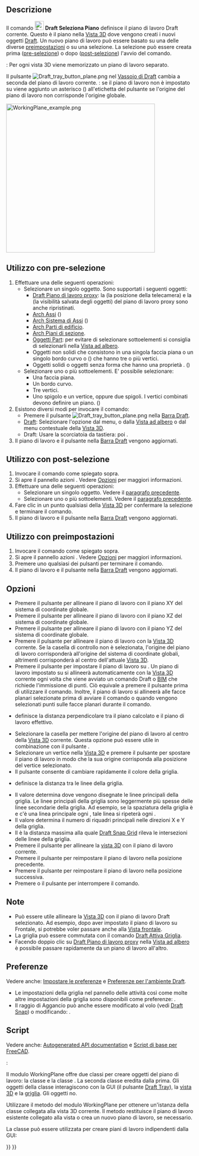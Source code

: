 <languages/>

{{Docnav/it
|[[Draft_Shape2DView/it|Vista forma 2D]]
|[[Draft_SetStyle/it|Imposta Stile]]
|[[Draft_Workbench/it|Draft]]
|IconL=Draft_Shape2DView.svg
|IconR=Draft_SetStyle.svg
|IconC=Workbench_Draft.svg
}}

{{GuiCommand/it
|Name=Draft SelectPlane
|Name/it=Draft Seleziona Piano
|MenuLocation=Utilità → Seleziona Piano
|Workbenches=[[Draft_Workbench/it|Draft]], [[BIM_Workbench/it|BIM]]
|Shortcut=Draft: {{KEY|W}} {{KEY|P}}
|SeeAlso=[[Draft_WorkingPlaneProxy/it|Draft Piano di lavoro proxy]]
}}

<span id="Description"></span>
==Descrizione== 

Il comando [[Image:Draft_SelectPlane.svg|24px]] '''Draft Seleziona Piano''' definisce il piano di lavoro Draft corrente. Questo è il piano nella [[3D_view/it|Vista 3D]] dove vengono creati i nuovi oggetti [[Draft_Workbench/it|Draft]]. Un nuovo piano di lavoro può essere basato su una delle diverse [[#Utilizzo_con_preimpostazioni|preimpostazioni]] o su una selezione. La selezione può essere creata prima ([[#Utilizzo_con_pre-selezion|pre-selezione]]) o dopo ([[#Utilizzo_wcon_post-selezione|post-selezione]]) l'avvio del comando.

{{Version/it|1.0}}: Per ogni vista 3D viene memorizzato un piano di lavoro separato.

Il pulsante [[Image:Draft_tray_button_plane.png]] nel [[Draft_Tray/it|Vassoio di Draft]] cambia a seconda del piano di lavoro corrente. {{Version/it|1.0}}: se il piano di lavoro non è impostato su {{MenuCommand|Auto}} viene aggiunto un asterisco ({{MenuCommand|*}}) all'etichetta del pulsante se l'origine del piano di lavoro non corrisponde l'origine globale.

[[Image:WorkingPlane_example.png|400px]]
{{Caption|Forme create su diversi piani di lavoro}}

<span id="Usage_with_pre-selection"></span>
==Utilizzo con pre-selezione==

# Effettuare una delle seguenti operazioni:
#* Selezionare un singolo oggetto. Sono supportati i seguenti oggetti:
#** [[Draft_WorkingPlaneProxy/it|Draft Piano di lavoro proxy]]: la {{PropertyView|View Data}} (la posizione della telecamera) e la {{PropertyView|Visibility Map}} (la visibilità salvata degli oggetti) del piano di lavoro proxy sono anche ripristinati.
#** [[Arch_Axis/it|Arch Assi]] ({{Version/it|1.0}})
#** [[Arch_AxisSystem/it|Arch Sistema di Assi]] ({{Version/it|1.0}})
#** [[Arch_BuildingPart/it|Arch Parti di edificio]].
#** [[Arch_SectionPlane/it|Arch Piani di sezione]].
#** [[Std_Part/it|Oggetti Part]]: per evitare di selezionare sottoelementi si consiglia di selezionarli nella [[Tree_view/it|Vista ad albero]].
#** Oggetti non solidi che consistono in una singola faccia piana o un singolo bordo curvo o ({{Version/it|1.0}}) che hanno tre o più vertici.
#** Oggetti solidi o oggetti senza forma che hanno una proprietà {{PropertyData|Placement}}. ({{Version/it|1.0}})
#* Selezionare uno o più sottoelementi. E' possibile selezionare:
#** Una faccia piana.
#** Un bordo curvo.
#** Tre vertici.
#** Uno spigolo e un vertice, oppure due spigoli. I vertici combinati devono definire un piano. ({{Version/it|1.0}})
# Esistono diversi modi per invocare il comando:
#* Premere il pulsante [[Image:Draft_tray_button_plane.png]] nella [[Draft_Tray/it|Barra Draft]].
#* [[Draft_Workbench/it|Draft]]: Selezionare l'opzione {{MenuCommand|Utilità → [[Image:Draft_SelectPlane.svg|16px]] Seleziona Piano}} dal menu, o dalla [[Tree_view/it|Vista ad albero]] o dal menu contestuale della [[3D_view/it|Vista 3D]].
#* Draft: Usare la scorciatoia da tastiera: {{KEY|W}} poi {{KEY|P}}.
# Il piano di lavoro e il pulsante nella [[Draft_Tray/it|Barra Draft]] vengono aggiornati.

<span id="Usage_with_post-selection"></span>
==Utilizzo con post-selezione==

# Invocare il comando come spiegato sopra.
# Si apre il pannello azioni {{MenuCommand|Impostazione piano di lavoro}}. Vedere [[#Opzioni|Opzioni]] per maggiori informazioni.
# Effettuare una delle seguenti operazioni:
#* Selezionare un singolo oggetto. Vedere il [[#Utilizzo_con_pre-selezione|paragrafo precedente]].
#* Selezionare uno o più sottoelementi. Vedere il [[#Utilizzo_con_preselezione|paragrafo precedente]].
# Fare clic in un punto qualsiasi della [[3D_view/it|Vista 3D]] per confermare la selezione e terminare il comando.
# Il piano di lavoro e il pulsante nella [[Draft_Tray/it|Barra Draft]] vengono aggiornati.

<span id="Usage_with_presets"></span>
==Utilizzo con preimpostazioni==

# Invocare il comando come spiegato sopra.
# Si apre il pannello azioni {{MenuCommand|Impostazione piano di lavoro}}. Vedere [[#Opzioni|Opzioni]] per maggiori informazioni.
# Premere uno qualsiasi dei pulsanti per terminare il comando.
# Il piano di lavoro e il pulsante nella [[Draft_Tray/it|Barra Draft]] vengono aggiornati.

<span id="Options"></span>
==Opzioni== 

* Premere il pulsante {{Button|[[Image:View-top.svg|16px]] Dall'alto (XY)}} per allineare il piano di lavoro con il piano XY del sistema di coordinate globale.
* Premere il pulsante {{Button|[[Image:View-front.svg|16px]] Frontale (XZ)}} per allineare il piano di lavoro con il piano XZ del sistema di coordinate globale.
* Premere il pulsante {{Button|[[Image:View-right.svg|16px]] Laterale (YZ)}} per allineare il piano di lavoro con il piano YZ del sistema di coordinate globale.
* Premere il pulsante {{Button|[[Image:View-isometric.svg|16px]] Allinea alla vista}} per allineare il piano di lavoro con la [[3D_view/it|Vista 3D]] corrente. Se la casella di controllo {{MenuCommand|Centra piano sulla vista}} non è selezionata, l'origine del piano di lavoro corrisponderà all'origine del sistema di coordinate globali, altrimenti corrisponderà al centro dell'attuale [[3D_view/it|Vista 3D]].
* Premere il pulsante {{Button|[[Image:View-axonometric.svg|16px]] Automatico}} per impostare il piano di lavoro su {{MenuCommand|Auto}}. Un piano di lavoro impostato su {{MenuCommand|Auto}} si allineerà automaticamente con la [[3D_view/it|Vista 3D]] corrente ogni volta che viene avviato un comando Draft o [[BIM_Workbench/it|BIM]] che richiede l'immissione di punti. Ciò equivale a premere il pulsante {{Button|[[Image:View-isometric.svg|16px]] Allinea alla vista}} prima di utilizzare il comando. Inoltre, il piano di lavoro si allineerà alle facce planari selezionate prima di avviare il comando o quando vengono selezionati punti sulle facce planari durante il comando.
* {{MenuCommand|Offset}} definisce la distanza perpendicolare tra il piano calcolato e il piano di lavoro effettivo.
* Selezionare la casella {{MenuCommand|Centra piano su vista corrente}} per mettere l'origine del piano di lavoro al centro della [[3D_view/it|Vista 3D]] corrente. Questa opzione può essere utile in combinazione con il pulsante {{Button|[[Image:View-isometric.svg|16px]] Allinea alla vista}}.
* Selezionare un vertice nella [[3D_view/it|Vista 3D]] e premere il pulsante {{Button|[[Image:Draft_Move.svg|16px]] Sposta piano di lavoro}} per spostare il piano di lavoro in modo che la sua origine corrisponda alla posizione del vertice selezionato.
* Il pulsante {{MenuCommand|Colore griglia}} consente di cambiare rapidamente il colore della griglia. {{Version/it|1.0}}
* {{MenuCommand|Spaziatura della griglia}} definisce la distanza tra le linee della griglia.
* Il valore {{MenuCommand|Linea principale ogni}} determina dove vengono disegnate le linee principali della griglia. Le linee principali della griglia sono leggermente più spesse delle linee secondarie della griglia. Ad esempio, se la spaziatura della griglia è {{Value|0.5 m}} e c'è una linea principale ogni {{Value|10 riquadri}}, tale linea si ripeterà ogni {{Value|5 m}}.
* Il valore {{MenuCommand|Dimensione della griglia}} determina il numero di riquadri principali nelle direzioni X e Y della griglia.
* Il {{MenuCommand|Raggio di aggancio}} è la distanza massima alla quale [[Draft_Snap_Grid/it|Draft Snap Grid]] rileva le intersezioni delle linee della griglia.
* Premere il pulsante {{Button|[[Image:view-fullscreen.svg|16px]] Centra la vista}} per allineare la [[3D_view/it|vista 3D]] con il piano di lavoro corrente.
* Premere il pulsante {{Button|[[Image:sel-back.svg|16px]] Precedente}} per reimpostare il piano di lavoro nella posizione precedente.
* Premere il pulsante {{Button|Successivo [[Image:sel-forward.svg|16px]]}} per reimpostare il piano di lavoro nella posizione successiva. {{Version/it|1.0}}
* Premere {{KEY|Esc}} o il pulsante {{Button|Chiudi}} per interrompere il comando.

<span id="Notes"></span>
==Note==

* Può essere utile allineare la [[3D_view/it|Vista 3D]] con il piano di lavoro Draft selezionato. Ad esempio, dopo aver impostato il piano di lavoro su Frontale, si potrebbe voler passare anche alla [[Std_ViewFront/it |Vista frontale]].
* La griglia può essere commutata con il comando [[Draft_ToggleGrid/it|Draft Attiva Griglia]].
* Facendo doppio clic su [[Draft_WorkingPlaneProxy/it|Draft Piano di lavoro proxy]] nella [[Tree_view/it|Vista ad albero]] è possibile passare rapidamente da un piano di lavoro all'altro.

<span id="Preferences"></span>
==Preferenze==

Vedere anche: [[Preferences_Editor/it|Impostare le preferenze]] e [[Draft_Preferences/it|Preferenze per l'ambiente Draft]].

* Le impostazioni della griglia nel pannello delle attività così come molte altre impostazioni della griglia sono disponibili come preferenze: {{MenuCommand|Modifica → Preferenze... → Draft → Griglia e snap}}.
* Il raggio di Aggancio può anche essere modificato al volo (vedi [[Draft_Snap/it#Preferenze|Draft Snap]]) o modificando: {{MenuCommand|Strumenti → Modifica parametri... → BaseApp → Preferences → Mod → Draft → snapRange}}.

<span id="Scripting"></span>
==Script==

Vedere anche: [https://freecad.github.io/SourceDoc/ Autogenerated API documentation] e [[FreeCAD Scripting Basics/it|Script di base per FreeCAD]].

{{Version/it|1.0}}:

Il modulo WorkingPlane offre due classi per creare oggetti del piano di lavoro: la classe {{incode|PlaneBase}} e la classe {{incode|PlaneGui}}. La seconda classe eredita dalla prima. Gli oggetti della classe {{incode|PlaneGui}} interagiscono con la GUI (il pulsante [[Draft_Tray/it|Draft Tray]]), la [[3D_view/it|vista 3D]] e la [[Draft_Snap_Grid/it|griglia]]. Gli oggetti {{incode|PlaneBase}} no.

Utilizzare il metodo {{incode|get_working_plane()}} del modulo WorkingPlane per ottenere un'istanza della classe {{incode|PlaneGui}} collegata alla vista 3D corrente. Il metodo restituisce il piano di lavoro esistente collegato alla vista o crea un nuovo piano di lavoro, se necessario.

{{Code|code=
import FreeCAD as App
import WorkingPlane

wp = WorkingPlane.get_working_plane()

origin = App.Vector(0, 0, 0)
normal = App.Vector(1, 1, 1).normalize()
offset = 17
wp.align_to_point_and_axis(origin, normal, offset)

point = App.Vector(10, 15, 2)
projection = wp.project_point(point)
print(projection)
}}

La classe {{incode|PlaneBase}} può essere utilizzata per creare piani di lavoro indipendenti dalla GUI:

{{Code|code=
import WorkingPlane

wp = WorkingPlane.PlaneBase()
}}


{{Docnav/it
|[[Draft_Shape2DView/it|Vista forma 2D]]
|[[Draft_SetStyle/it|Imposta Stile]]
|[[Draft_Workbench/it|Draft]]
|IconL=Draft_Shape2DView.svg
|IconR=Draft_SetStyle.svg
|IconC=Workbench_Draft.svg
}}

{{Draft Tools navi{{#translation:}}}}
{{Userdocnavi{{#translation:}}}}